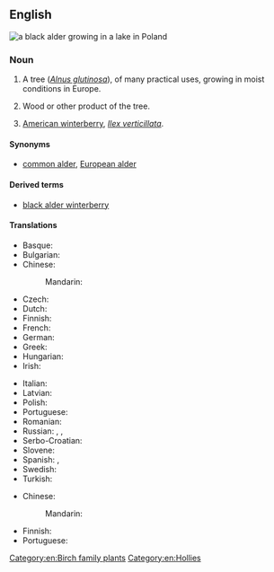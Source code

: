 ==English==
[[File:Alder in lake.jpg|thumb|a '''black alder''' growing in a lake in Poland]]
{{wikipedia|Alnus glutinosa}}

===Noun===
{{en-noun|~}}

# {{lb|en|countable|uncountable}} A tree (''[[Alnus glutinosa]]''), of many practical uses, growing in moist conditions in Europe.
# {{lb|en|uncountable}} Wood or other product of the tree.
# [[American winterberry]], ''[[Ilex verticillata]]''.

====Synonyms====
* [[common alder]], [[European alder]]

====Derived terms====
* [[black alder winterberry]]

====Translations====
{{trans-top|''Alnus glutinosa'' tree}}
* Basque: {{t-needed|eu}}
* Bulgarian: {{t-needed|bg}}
* Chinese:
*: Mandarin: {{t-needed|cmn}}
* Czech: {{t-needed|cs}}
* Dutch: {{t-needed|nl}}
* Finnish: {{t+|fi|tervaleppä}}
* French: {{t-needed|fr}}
* German: {{t-needed|de}}
* Greek: {{t-needed|el}}
* Hungarian: {{t-needed|hu}}
* Irish: {{t-needed|ga}}
{{trans-mid}}
* Italian: {{t|it|ontano nero|m}}
* Latvian: {{t-needed|lv}}
* Polish: {{t-needed|pl}}
* Portuguese: {{t+|pt|amieiro|m}}
* Romanian: {{t-needed|ro}}
* Russian: {{t|ru|ольха́ кле́йкая|f}}, {{t|ru|ольха́ чёрная|f}}, {{t|ru|ольха́ европе́йская|f}}
* Serbo-Croatian: {{t-needed|sh}}
* Slovene: {{t|sl|črna jelša}}
* Spanish: {{qualifier|Castilian Spanish}} {{t+|es|aliso|m}}, {{qualifier|Castilian Spanish}} {{t+|es|alisos|m-p}}
* Swedish: {{t+|sv|klibbal|c}}
* Turkish: {{t-needed|tr}}
{{trans-bottom}}

{{trans-top|wood or other product}}
* Chinese:
*: Mandarin: {{t-needed|cmn}}
{{trans-mid}}
* Finnish: {{t+|fi|tervaleppä}}
* Portuguese: {{t+|pt|amieiro|m}}
{{trans-bottom}}

{{trans-see|American winterberry}}

[[Category:en:Birch family plants]]
[[Category:en:Hollies]]